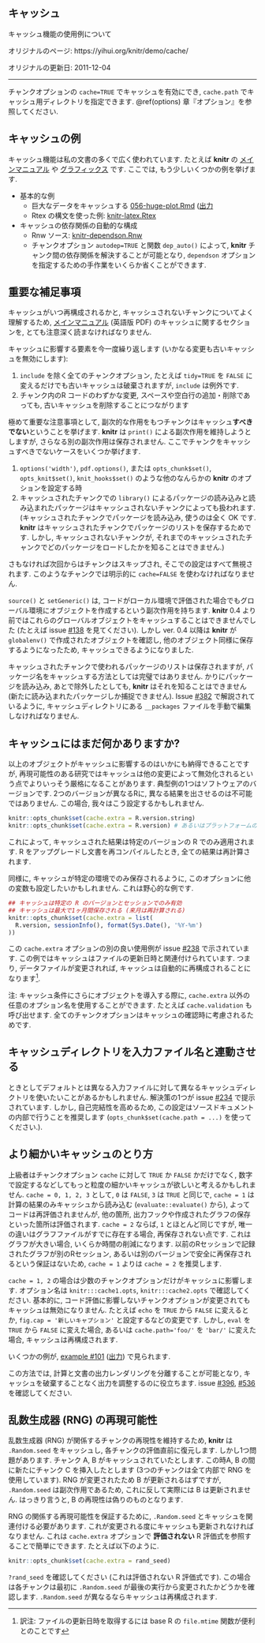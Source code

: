 <!---
title: Cache
subtitle: Examples for the cache feature
date: '2011-12-04'
slug: cache
--->

## キャッシュ {-#cache}

キャッシュ機能の使用例について

オリジナルのページ: https://yihui.org/knitr/demo/cache/

オリジナルの更新日: 2011-12-04

----

チャンクオプションの `cache=TRUE` でキャッシュを有効にでき, `cache.path` でキャッシュ用ディレクトリを指定できます. \@ref(options) 章『オプション』を参照してください.

## キャッシュの例 {-}

キャッシュ機能は私の文書の多くで広く使われています. たとえば **knitr** の [メインマニュアル](#manual) や [グラフィックス](#graphics) です. ここでは, もう少しいくつかの例を挙げます.

- 基本的な例
  - 巨大なデータをキャッシュする [056-huge-plot.Rmd](https://github.com/yihui/knitr-examples/raw/master/056-huge-plot.Rmd) ([出力](https://github.com/yihui/knitr-examples/blob/master/056-huge-plot.md)
  - Rtex の構文を使った例: [knitr-latex.Rtex](https://github.com/yihui/knitr/blob/master/inst/examples/knitr-latex.Rtex)
- キャッシュの依存関係の自動的な構成
  - Rnw ソース: [knitr-dependson.Rnw](https://github.com/yihui/knitr-examples/blob/master/017-auto-dependson.Rnw)
  - チャンクオプション `autodep=TRUE` と関数 `dep_auto()` によって, **knitr** チャンク間の依存関係を解決することが可能となり, `dependson` オプションを指定するための手作業をいくらか省くことができます.
  
## 重要な補足事項 {-}

キャッシュがいつ再構成されるかと, キャッシュされないチャンクについてよく理解するため, [メインマニュアル](https://github.com/yihui/knitr/releases/download/doc/knitr-manual.pdf) (英語版 PDF) のキャッシュに関するセクションを, とても注意深く読まなければなりません.

キャッシュに影響する要素を今一度繰り返します (いかなる変更も古いキャッシュを無効にします):

1. `include` を除く全てのチャンクオプション, たとえば `tidy=TRUE` を `FALSE` に変えるだけでも古いキャッシュは破棄されますが, `include` は例外です.
1. チャンク内のR コードのわずかな変更, スペースや空白行の追加・削除であっても, 古いキャッシュを削除することにつながります

極めて重要な注意事項として, 副次的な作用をもつチャンクはキャッシュ**すべきでない**ということを挙げます. **knitr** は `print()` による副次作用を維持しようとしますが, さらなる別の副次作用は保存されません. ここでチャンクをキャッシュすべきでないケースをいくつか挙げます.

1. `options('width')`, `pdf.options()`,  または `opts_chunk$set()`, `opts_knit$set()`, `knit_hooks$set()` のような他のなんらかの **knitr** のオプションを設定する時
1. キャッシュされたチャンクでの `library()` によるパッケージの読み込みと読み込まれたパッケージはキャッシュされないチャンクによっても扱われます. (キャッシュされたチャンクでパッケージを読み込み, 使うのは全く OK です. **knitr** はキャッシュされたチャンクでパッケージのリストを保存するためです. しかし, キャッシュされないチャンクが, それまでのキャッシュされたチャンクでどのパッケージをロードしたかを知ることはできません.)

さもなければ次回からはチャンクはスキップされ, そこでの設定はすべて無視されます. このようなチャンクでは明示的に `cache=FALSE` を使わなければなりません.

`source()` と `setGeneric()` は, コードがローカル環境で評価された場合でもグローバル環境にオブジェクトを作成するという副次作用を持ちます. **knitr** 0.4 より前ではこれらのグローバルオブジェクトをキャッシュすることはできませんでした (たとえば issue [#138](https://github.com/yihui/knitr/issues/138) を見てください). しかし ver. 0.4 以降は **knitr** が `globalenv()` で作成されたオブジェクトを確認し, 他のオブジェクト同様に保存するようになったため, キャッシュできるようになりました.

キャッシュされたチャンクで使われるパッケージのリストは保存されますが, パッケージ名をキャッシュする方法としては完璧ではありません. かりにパッケージを読み込み, あとで除外したとしても, **knitr** はそれを知ることはできません (新たに読み込まれたパッケージしか捕捉できません). Issue [#382](https://github.com/yihui/knitr/issues/382) で解説されているように, キャッシュディレクトリにある `__packages` ファイルを手動で編集しなければなりません.

## キャッシュにはまだ何かありますか? {-}

以上のオブジェクトがキャッシュに影響するのはいかにも納得できることですが, 再現可能性のある研究ではキャッシュは他の変更によって無効化されるという点でよりいっそう厳格になることがあります. 典型例の1つはソフトウェアのバージョンです. 2つのバージョンが異なるRに, 異なる結果を出させるのは不可能ではありません. この場合, 我々はこう設定するかもしれません.

```r
knitr::opts_chunk$set(cache.extra = R.version.string)
knitr::opts_chunk$set(cache.extra = R.version) # あるいはプラットフォームの違いも考慮する
```

これによって, キャッシュされた結果は特定のバージョンの R でのみ適用されます. R をアップグレードし文書を再コンパイルしたとき, 全ての結果は再計算されます.

同様に, キャッシュが特定の環境でのみ保存されるように, このオプションに他の変数も設定したいかもしれません. これは野心的な例です.

```r
## キャッシュは特定の R のバージョンとセッションでのみ有効
## キャッシュは最大で1ヶ月間保存される (来月は再計算される)
knitr::opts_chunk$set(cache.extra = list(
  R.version, sessionInfo(), format(Sys.Date(), '%Y-%m')
))
```

この `cache.extra` オプションの別の良い使用例が issue [#238](https://github.com/yihui/knitr/issues/238) で示されています. この例ではキャッシュはファイルの更新日時と関連付けられています. つまり, データファイルが変更されれば, キャッシュは自動的に再構成されることになります^[訳注: ファイルの更新日時を取得するには base R の `file.mtime` 関数が便利とのことです].

注: キャッシュ条件にさらにオブジェクトを導入する際に, `cache.extra` 以外の任意のオプション名を使用することができます. たとえば `cache.validation` も呼び出せます. 全てのチャンクオプションはキャッシュの確認時に考慮されるためです.

## キャッシュディレクトリを入力ファイル名と連動させる {-}

ときとしてデフォルトとは異なる入力ファイルに対して異なるキャッシュディレクトリを使いたいことがあるかもしれません. 解決策の1つが issue [#234](https://github.com/yihui/knitr/issues/234) で提示されています. しかし, 自己完結性を高めるため, この設定はソースドキュメントの内部で行うことを推奨します (`opts_chunk$set(cache.path = ...)` を使ってください.).

## より細かいキャッシュのとり方 {-}

上級者はチャンクオプション `cache` に対して `TRUE` か `FALSE` かだけでなく, 数字で設定するなどしてもっと粒度の細かいキャッシュが欲しいと考えるかもしれません. `cache = 0, 1, 2, 3` として, `0` は `FALSE`, `3` は `TRUE` と同じで, `cache = 1` は計算の結果のみキャッシュから読み込む (`evaluate::evaluate()` から), よってコードは再評価されませんが, 他の箇所, 出力フックや作成されたグラフの保存といった箇所は評価されます. `cache = 2` ならば, `1` とほとんど同じですが, 唯一の違いはグラフファイルがすでに存在する場合, 再保存されない点です. これはグラフが大きい場合, いくらか時間の削減になります. 以前のRセッションで記録されたグラフが別のRセッション, あるいは別のバージョンで安全に再保存されるという保証はないため, `cache = 1` よりは `cache = 2` を推奨します.

`cache = 1, 2` の場合は少数のチャンクオプションだけがキャッシュに影響します. オプション名は `knitr:::cache1.opts`, `knitr:::cache2.opts` で確認してください. 基本的に, コード評価に影響しないチャンクオプションが変更されてもキャッシュは無効になりません. たとえば `echo` を `TRUE` から `FALSE` に変えるとか, `fig.cap = '新しいキャプション'` と設定するなどの変更です. しかし, `eval` を `TRUE` から `FALSE` に変えた場合, あるいは `cache.path='foo/'` を `'bar/'` に変えた場合, キャッシュは再構成されます.

いくつかの例が, [example #101](https://github.com/yihui/knitr-examples/) ([出力](https://github.com/yihui/knitr-examples/blob/master/101-cache-levels.md)) で見られます.

この方法では, 計算と文書の出力レンダリングを分離することが可能となり,
キャッシュを破棄することなく出力を調整するのに役立ちます. issue [#396](https://github.com/yihui/knitr/issues/396), [#536](https://github.com/yihui/knitr/issues/536) を確認してください.

## 乱数生成器 (RNG) の再現可能性 {-}

乱数生成器 (RNG) が関係するチャンクの再現性を維持するため,  **knitr** は `.Random.seed` をキャッシュし, 各チャンクの評価直前に復元します. しかし1つ問題があります. チャンク A, B がキャッシュされていたとします. この時A, B の間に新たにチャンク C を挿入したとします (3つのチャンクは全て内部で RNG を使用しています). RNG が変更されたため B が更新されるはずですが, `.Random.seed` は副次作用であるため, これに反して実際には B は更新されません. はっきり言うと, B の再現性は偽りのものとなります.

RNG の関係する再現可能性を保証するために, `.Random.seed` とキャッシュを関連付ける必要があります. これが変更される度にキャッシュも更新されなければなりません. これは `cache.extra` オプションで **評価されない** R 評価式を参照することで簡単にできます. たとえば以下のように.

```r
knitr::opts_chunk$set(cache.extra = rand_seed)
```

`?rand_seed` を確認してください (これは評価されない R 評価式です). この場合は各チャンクは最初に `.Random.seed` が最後の実行から変更されたかどうかを確認します. `.Random.seed` が異なるならキャッシュは再構成されます.
